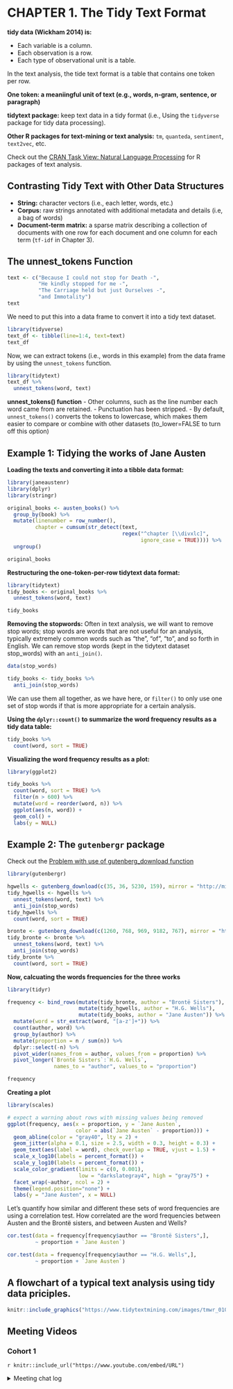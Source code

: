 # CHAPTER 1. The Tidy Text Format

**tidy data (Wickham 2014) is: **

- Each variable is a column. 
- Each observation is a row. 
- Each type of observational unit is a table.

In the text analysis, the tide text format is a table that contains one token per row. 

**One token: a meaniingful unit of text (e.g., words, n-gram, sentence, or paragraph)**

**tidytext package:** keep text data in a tidy format (i.e., Using the `tidyverse` package for tidy data processing). 

**Other R packages for text-mining or text analysis:** `tm`, `quanteda`, `sentiment`, `text2vec`, etc.

Check out the [ CRAN Task View: Natural Language Processing ](https://r4ds.io/tidytext) for R packages of text analysis.

## Contrasting Tidy Text with Other Data Structures

- **String:** character vectors (i.e., each letter, words, etc.)
- **Corpus:** raw strings annotated with additional metadata and details (i.e, a bag of words)
- **Document-term matrix:** a sparse matrix describing a collection of documents with one row for each document and one column for each term (`tf-idf` in Chapter 3).  

## The unnest_tokens Function 

```r
text <- c("Because I could not stop for Death -",
          "He kindly stopped for me -", 
          "The Carriage held but just Ourselves -",
          "and Immotality")
text

```

We need to put this into a data frame to convert it into a tidy text dataset. 

```r
library(tidyverse)
text_df <- tibble(line=1:4, text=text)
text_df

```

Now, we can extract tokens (i.e., words in this example) from the data frame by using the `unnest_tokens` function.

```r
library(tidytext)
text_df %>% 
  unnest_tokens(word, text)
```

**unnest_tokens() function**
- Other columns, such as the line number each word came from are retained. 
- Punctuation has been stripped. 
- By default, `unnest_tokens()` converts the tokens to lowercase, which makes them easier to compare or combine with other datasets (to_lower=FALSE to turn off this option)

## Example 1: Tidying the works of Jane Austen

**Loading the texts and converting it into a tibble data format:**

```r
library(janeaustenr)
library(dplyr)
library(stringr)

original_books <- austen_books() %>%
  group_by(book) %>%
  mutate(linenumber = row_number(),
         chapter = cumsum(str_detect(text, 
                                     regex("^chapter [\\divxlc]",
                                           ignore_case = TRUE)))) %>%
  ungroup()

original_books
```

**Restructuring the one-token-per-row tidytext data format:**

```r
library(tidytext)
tidy_books <- original_books %>%
  unnest_tokens(word, text)

tidy_books
```

**Removing the stopwords:**
Often in text analysis, we will want to remove stop words; stop words are words that are not useful for an analysis, typically extremely common words such as “the”, “of”, “to”, and so forth in English. We can remove stop words (kept in the tidytext dataset stop_words) with an `anti_join()`.

```r
data(stop_words)

tidy_books <- tidy_books %>%
  anti_join(stop_words)
```

We can use them all together, as we have here, or `filter()` to only use one set of stop words if that is more appropriate for a certain analysis.

**Using the `dplyr::count()` to summarize the word frequency results as a tidy data table:**

```r
tidy_books %>%
  count(word, sort = TRUE) 
```

**Visualizing the word frequency results as a plot:**
```r
library(ggplot2)

tidy_books %>%
  count(word, sort = TRUE) %>%
  filter(n > 600) %>%
  mutate(word = reorder(word, n)) %>%
  ggplot(aes(n, word)) +
  geom_col() +
  labs(y = NULL)
```

## Example 2: The `gutenbergr` package

Check out the [ Problem with use of gutenberg_download function ](https://github.com/ropensci/gutenbergr/issues/8)

```r
library(gutenbergr)

hgwells <- gutenberg_download(c(35, 36, 5230, 159), mirror = "http://mirrors.xmission.com/gutenberg/")
tidy_hgwells <- hgwells %>%
  unnest_tokens(word, text) %>%
  anti_join(stop_words)
tidy_hgwells %>%
  count(word, sort = TRUE)
```

```r
bronte <- gutenberg_download(c(1260, 768, 969, 9182, 767), mirror = "http://mirrors.xmission.com/gutenberg/")
tidy_bronte <- bronte %>%
  unnest_tokens(word, text) %>%
  anti_join(stop_words)
tidy_bronte %>%
  count(word, sort = TRUE)
```

**Now, calcuating the words frequencies for the three works**
```r
library(tidyr)

frequency <- bind_rows(mutate(tidy_bronte, author = "Brontë Sisters"),
                       mutate(tidy_hgwells, author = "H.G. Wells"), 
                       mutate(tidy_books, author = "Jane Austen")) %>% 
  mutate(word = str_extract(word, "[a-z']+")) %>%
  count(author, word) %>%
  group_by(author) %>%
  mutate(proportion = n / sum(n)) %>% 
  dplyr::select(-n) %>% 
  pivot_wider(names_from = author, values_from = proportion) %>%
  pivot_longer(`Brontë Sisters`:`H.G. Wells`,
               names_to = "author", values_to = "proportion")

frequency
```

**Creating a plot**
```r
library(scales)

# expect a warning about rows with missing values being removed
ggplot(frequency, aes(x = proportion, y = `Jane Austen`, 
                      color = abs(`Jane Austen` - proportion))) +
  geom_abline(color = "gray40", lty = 2) +
  geom_jitter(alpha = 0.1, size = 2.5, width = 0.3, height = 0.3) +
  geom_text(aes(label = word), check_overlap = TRUE, vjust = 1.5) +
  scale_x_log10(labels = percent_format()) +
  scale_y_log10(labels = percent_format()) +
  scale_color_gradient(limits = c(0, 0.001), 
                       low = "darkslategray4", high = "gray75") +
  facet_wrap(~author, ncol = 2) +
  theme(legend.position="none") +
  labs(y = "Jane Austen", x = NULL)

```

Let’s quantify how similar and different these sets of word frequencies are using a correlation test. How correlated are the word frequencies between Austen and the Brontë sisters, and between Austen and Wells?

```r
cor.test(data = frequency[frequency$author == "Brontë Sisters",],
         ~ proportion + `Jane Austen`)

cor.test(data = frequency[frequency$author == "H.G. Wells",], 
         ~ proportion + `Jane Austen`)
```

## A flowchart of a typical text analysis using tidy data priciples.
```r
knitr::include_graphics("https://www.tidytextmining.com/images/tmwr_0101.png")
```

## Meeting Videos

### Cohort 1

`r knitr::include_url("https://www.youtube.com/embed/URL")`

<details>
<summary> Meeting chat log </summary>

```
ADD LOG HERE
```
</details>
